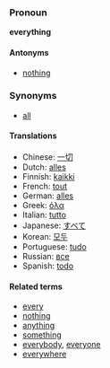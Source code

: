===Pronoun===
'''everything'''

==== Antonyms ====
*[[nothing]]

===Synonyms===
*[[all]]

====Translations====
*Chinese: [[一切]]
*Dutch: [[alles]]
*Finnish: [[kaikki]]
*French: [[tout]]
*German: [[alles]]
*Greek: [[όλα]]
*Italian: [[tutto]]
*Japanese: [[すべて]]
*Korean: [[모두]]
*Portuguese: [[tudo]]
*Russian: [[все]]
*Spanish: [[todo]]

====Related terms====
*[[every]]
*[[nothing]]
*[[anything]]
*[[something]]
*[[everybody]], [[everyone]]
*[[everywhere]]